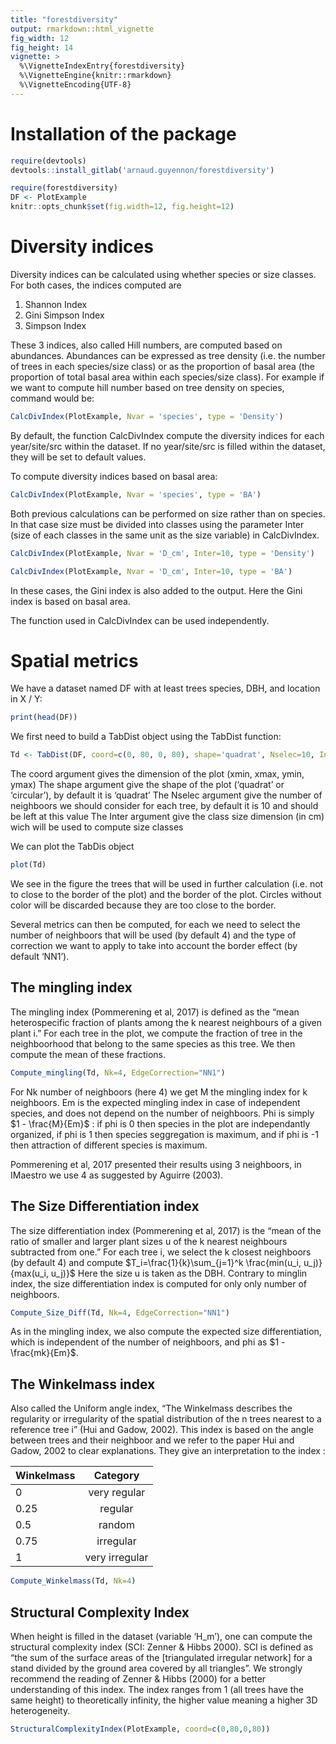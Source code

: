 ```yaml
---
title: "forestdiversity"
output: rmarkdown::html_vignette
fig_width: 12 
fig_height: 14 
vignette: >
  %\VignetteIndexEntry{forestdiversity}
  %\VignetteEngine{knitr::rmarkdown}
  %\VignetteEncoding{UTF-8}
---
```



# Installation of the package

```r
require(devtools)
devtools::install_gitlab('arnaud.guyennon/forestdiversity')
```

```r
require(forestdiversity)
DF <- PlotExample
knitr::opts_chunk$set(fig.width=12, fig.height=12)
```

# Diversity indices
Diversity indices can be calculated using whether species or size classes.
For both cases, the indices computed are 

1. Shannon Index
2. Gini Simpson Index
3. Simpson Index

These 3 indices, also called Hill numbers, are computed based on abundances.
Abundances can be expressed as tree density (i.e. the number of trees in each species/size class) or as the proportion of basal area (the proportion of total basal area within each species/size class).
For example if we want to compute hill number based on tree density on species, command would be:

```r
CalcDivIndex(PlotExample, Nvar = 'species', type = 'Density')
```
By default, the function CalcDivIndex compute the diversity indices for each year/site/src within the dataset.
If no year/site/src is filled within the dataset, they will be set to default values.

To compute diversity indices based on basal area: 

```r
CalcDivIndex(PlotExample, Nvar = 'species', type = 'BA')
```

Both previous calculations can be performed on size rather than on species.
In that case size must be divided into classes using the parameter Inter (size of each classes in the same unit as the size variable) in CalcDivIndex.

```r
CalcDivIndex(PlotExample, Nvar = 'D_cm', Inter=10, type = 'Density')
```
```r
CalcDivIndex(PlotExample, Nvar = 'D_cm', Inter=10, type = 'BA')
```

In these cases, the Gini index is also added to the output.
Here the Gini index is based on basal area.


The function used in CalcDivIndex can be used independently.

# Spatial metrics

We have a dataset named DF with at least trees species, DBH, and location in X / Y:

```r
print(head(DF))
```
We first need to build a TabDist object using the TabDist function:

```r
Td <- TabDist(DF, coord=c(0, 80, 0, 80), shape='quadrat', Nselec=10, Inter=10)
```
The coord argument gives the dimension of the plot (xmin, xmax, ymin, ymax)
The shape argument give the shape of the plot ('quadrat' or 'circular'), by default it is 'quadrat'
The Nselec argument give the number of neighboors we should consider for each tree, by default it is 10 and should be left at this value
The Inter argument give the class size dimension (in cm) wich will be used to compute size classes

We can plot the TabDis object 
```r
plot(Td)
```

We see in the figure the trees that will be used in further calculation (i.e. not to close to the border of the plot) and the border of the plot.
Circles without color will be discarded because they are too close to the border.

Several metrics can then be computed, for each we need to select the number of neighboors that will be used (by default 4) and the type of correction we want to apply to take into account the border effect (by default 'NN1').

## The mingling index

The mingling index (Pommerening et al, 2017) is defined as the "mean heterospecific fraction of plants among the k nearest neighbours of a given plant i."
For each tree in the plot, we compute the fraction of tree in the neighboorhood that belong to the same species as this tree.
We then compute the mean of these fractions.

```r
Compute_mingling(Td, Nk=4, EdgeCorrection="NN1")
```
For Nk number of neighboors (here 4) we get M the mingling index for k neighboors.
Em is the expected mingling index in case of independent species, and does not depend on the number of neighboors.
Phi is simply $1 - \frac{M}{Em}$ : if phi is 0 then species in the plot are independantly organized, if phi is 1 then species seggregation is maximum, and if phi is -1 then attraction of different species is maximum.

Pommerening et al, 2017 presented their results using 3 neighboors, in IMaestro we use 4 as suggested by Aguirre (2003).

## The Size Differentiation index
The size differentiation index (Pommerening et al, 2017) is the "mean of the ratio of smaller and larger plant sizes u of the k nearest neighbours subtracted from one."
For each tree i, we select the k closest neighboors (by default 4) and compute $T_i=\frac{1}{k}\sum_{j=1}^k \frac{min(u_i, u_j)}{max(u_i, u_j)}$
Here the size u is taken as the DBH.
Contrary to minglin index, the size differentiation index is computed for only only number of neighboors.

```r
Compute_Size_Diff(Td, Nk=4, EdgeCorrection="NN1")
```

As in the mingling index, we also compute the expected size differentiation, which is independent of the number of neighboors, and phi as $1 - \frac{mk}{Em}$.


## The Winkelmass index

Also called the Uniform angle index, "The Winkelmass describes the regularity or irregularity of the spatial distribution of the n trees nearest to a reference tree i" (Hui and Gadow, 2002).
This index is based on the angle between trees and their neighboor and we refer to the paper Hui and Gadow, 2002 to clear explanations.
They give an interpretation to the index :

| Winkelmass    | Category      |
| ------------- |:-------------:|
| 0             | very regular  |
| 0.25          |  regular      |
| 0.5           |  random       |
| 0.75          |  irregular    |
| 1             |very irregular |


```r
Compute_Winkelmass(Td, Nk=4)
```

## Structural Complexity Index

When height is filled in the dataset (variable 'H_m'), one can compute the structural complexity index (SCI: Zenner & Hibbs 2000).
SCI is defined as "the sum of the surface areas of the [triangulated irregular network] for a stand divided by the ground area covered by all triangles".
We strongly recommend the reading of  Zenner & Hibbs (2000) for a better understanding of this index.
The index ranges from 1 (all trees have the same height) to theoretically infinity, the higher value meaning a higher 3D heterogeneity.

```r
StructuralComplexityIndex(PlotExample, coord=c(0,80,0,80))
```






















